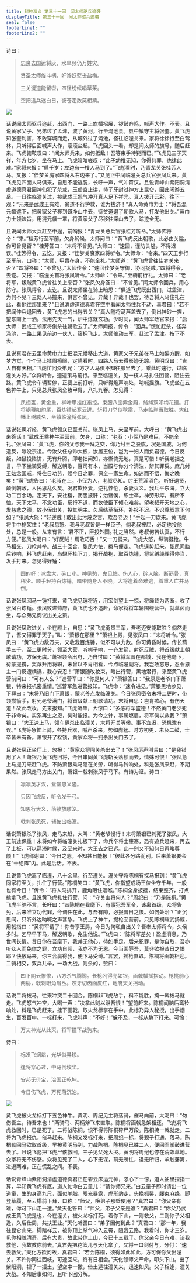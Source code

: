 ```yaml
---
title: 封神演义 第三十一回　闻太师驱兵追袭
displayTitle: 第三十一回　闻太师驱兵追袭
seal: false
footerLine1: ""
footerLine2: ""
---
```

诗曰：

> 忠良去国运将灰，水旱频仍万姓灾。
>
> 贤圣太师旋斗柄，奸谗妖孽丧盐梅。
>
> 三关漫道能留辔，四径纷纭唱草莱。
>
> 空把追兵迷白日，彼苍定数莫相猜。

![](/data/fengshen-images/00045.jpeg)

话说闻太师驱兵追赶，出西门，一路上旗幡招展，锣鼓齐鸣，喊声大作。不表。且说黄家父子、兄弟过了孟津，渡了黄河，行至渑池县。县中镇守主将张奎。黄飞虎知张奎利害，不敢穿城而走，从城外过了渑池，径往临潼关来。家将徐徐行至白莺林，只听得后面喊声大作，滚滚尘起。飞虎回头一看，却是闻太师的旗号，随后赶来。飞虎俯鞍叹曰：“闻太师兵来，如何抵敌！吾等束手待毙而已。”飞虎见三子天祥，年方七岁，坐在马上。飞虎暗暗嗟叹：“此子幼稚无知，你得何罪，也逢此难。”家将来报：“启千岁：左边有一枝人马到了。”飞彪看时，乃青龙关张桂芳人马。又报：“佳梦关魔家四将从右边来了。”又见正中间临潼关总兵官张凤兵来。黄飞虎见四面人马俱来，自思不能逃脱，长吁一声，气冲霄汉。且说青峰山紫阳洞清虚道德真君因神仙犯了杀戒，玉虚宫止讲，待子牙封过神方上昆仑，因此闲游五岳。一日往临潼关过，被武成王怨气冲开真人足下祥光。真人拨开云彩，往下一观：“元来是武成王有难，贫道不行护救，谁为拔济！”真人命黄巾力士：“将吾混元幡遮下，把黄家父子移到僻净山中去，待贫道退了朝歌人马，打发他出关。”黄巾力士领法旨，用混元幡一罩，将黄家父子尽移往深山去了，踪迹全无。

且说闻太师大兵赶至中途，前哨报：“青龙关总兵官张桂芳听令。”太师传将令：“来。”桂芳行至军前，欠身躬候。太师问曰：“黄飞虎反出朝歌，此必由关隘，你可曾见否？”桂芳答曰：“末将不曾见。”太师曰：“速回，谨防关隘，不得迟误。”桂芳得令，去讫。又报：“佳梦关魔家四将听令。”太师命：“令来。”四天王步行至军前，口称：“太师，甲胄在身，不能全礼。”太师道：“黄飞虎曾往佳梦关来否？”四将答曰：“不曾见。”太师传令：“速回佳梦关守御，协同捉贼。”四将得令，去讫。又报：“临潼关首将张凤听令。”太师命：“令来。”至骑前行礼。太师曰：“老将军，叛贼黄飞虎曾往关上来否？”张凤欠身答曰：“不曾见。”闻太师令回兵，用心防守。张凤得令，去讫。且说太师坐在骑上暗思：“俱道飞虎既出西门，过孟津，为何不见？三处人马撞来，俱言不曾见。异哉！异哉！也罢，待吾将人马住扎在此，看他往那里来？”且说清虚道德真君在空中看闻太师住兵不动，真君曰：“若不把闻仲兵退回去，黄飞虎怎的出得五关？”真人随将葫芦盖去了，倒出神砂一捏，望东南上一洒。法用先天一气，炉中炼就玄功。少时间，闻太师军政官来报：“启太师：武成王领家将倒杀往朝歌去了。”太师闻报，传令：“回兵。”慌忙赶杀，径奔渑池，一路上果见前边一伙人，簇拥飞走。太师催动三军，赶过了孟津。按下不表。

且说真君在云里命黄巾力士把混元幡移出大道，黄家父子兄弟在马上如醉方醒，如梦方觉，个个马上揉眉擦眼，定睛看时，四路人马去得影迹无踪。黄明叹曰：“吉人自有天相。”飞虎忙问众弟兄：“方才人马俱不知往那里去了，乘此时速行，过临潼关方好。”众将听令，速速策马前行。来至临潼关，见一枝人马扎住团营，阻住去路。黄飞虎令车辆暂停，正要上前打听，只听得炮声响处，呐喊摇旗。飞虎坐在五色神牛上，只见总兵张凤全妆甲胄，八扎九吞。怎见得：

> 凤翅盔，黄金重，柳叶甲挂红袍控。束腰八宝紫金厢，绒绳双叩梅花镜。打将钢鞭如豹尾，百炼锤起寒云迸。斩将刀举似秋霜，马走临崖当取胜。大红幡上树威名，坐镇临潼将张凤。

话说张凤听报，黄飞虎领众已至关前。张凤上马，来至军前，大呼曰：“黄飞虎出来答话！”武成王乘神牛至营前，欠身，口称：“老叔：小侄乃是难臣，不能全礼。”张凤曰：“黄飞虎，你的父与我一拜之交，你乃纣王之股肱，况是国戚，为何造反，辱没宗祖。今汝父任总帅大权，汝居王位，岂为一妇人而负君德。今日反叛，如鼠投陷阱，无有升腾，即老拙闻知，亦惭愧无地，真是可惜！听我老拙之言，早下坐骑受缚，解送朝歌，百司有本，当殿与你分个清浊，辨其罪戾。庶几纣王姑念国戚，将往日功劳，赎今日之罪，保全一家生命。如迷而不悟，悔之晚矣！”黄飞虎告曰：“老叔在上，小侄为人，老叔尽知。纣王荒淫酒色，听奸退贤，颠倒朝政，人民思乱久矣。况君欺臣妻，逆礼悖伦，杀妻灭义。我兵平东海，立大功二百余场。定天下，安社稷，沥胆披肝；治诸侯，练士卒，神劳形瘁，有所不恤。天下太平，不念功臣，反行不道，而欲使臣下倾心难矣。望老叔开天地之心，发慈悲之德，放小侄出关，投其明主。久后结草衔环，补报不迟。不识尊叔意下何如？”张凤大怒：“好逆贼！敢出此污蔑之言，欺吾老迈！”手起一刀砍来。黄飞虎将手中枪架住：“老叔息怒。我与老叔皆是一样臣子，倘老叔被屈，必定也投他处，总是一般。从来有言：‘君不正，臣投外国。’礼之当然。老叔何苦认真，不行方便。”张凤大喝曰：“好反贼！焉敢巧舌！”又一刀劈来。飞虎大怒，纵骑挺枪。牛马相交，刀枪并举。战三十回合，张凤力怯，拨马便走。飞虎逞势赶来。张凤闻脑后铃响，料飞虎赶来，鸟翅环挂下刀，揭开战袍，取百炼锤，将紫绒绳理得停当，发手打来。怎见得好锤：

> 圆的好：冰盘大，碗口小。神见愁，鬼见怕。伤人心，碎人脑。断筋骨，真稀少。顺手轻持百炼锤，暗带随身人不晓。大将逢着命难逃，着重人亡并马倒。

话说张凤回马一锤打来，黄飞虎见锤将近，用宝剑望上一掠，将绳截为两断，收了张凤百炼锤。张凤败进帅府，黄飞虎也不追赶，命家将将车辆围绕营中，就草茵而坐，与众弟兄商议出关之策。

且说张凤败进关，坐在殿上，自思：“黄飞虎勇贯三军，吾老迈安能取胜？倘然走了，吾又得罪于天子。”叫：“萧银在那里？”萧银上殿，见张凤曰：“末将听令。”张凤曰：“黄飞虎力敌万夫，又收我百炼锤，似不可以力敌。你可黄昏时候，传长箭手三千，至二更时分，领至大营，听梆子响，一齐发箭，射死反贼，将首级献上朝歌请功，方保无虞。”萧银领令出府，乃自忖曰：“黄将军昔在都城，我在他麾下，荷蒙提携，奖荐升用将职，未曾以不肖相看，今点临潼副将。我岂敢忘恩，忍令恩主一门反遭横祸，我心安忍！”萧银随改妆束，暗出行营，黑地潜行，来至黄飞虎营前问曰：“可有人么？”巡营军曰：“你是何人？”萧银答曰：“我原是老爷门下萧银，特来报机密重情。”巡营军急进营报知。飞虎命：“速令进见。”萧银黑地参见，下拜曰：“末将乃旧门下萧银，蒙老爷点发临潼关。今日张凤密令末将二更时，带领攒箭手，射死老爷满门，将首级献上朝歌请功。末将自思：岂肯欺心，有伤天道！故此改妆，先来报知。”飞虎听毕，大惊曰：“多感将军盛德！不然黄门老少死于非命矣。实系再生之恩，何时能报。为今之计，事属燃眉，将军何以救我？”萧银曰：“大王速上马，领车辆杀出临潼关，末将开关等候。事不宜迟，恐机泄有误。”飞虎等急忙上骑，各持兵器，喊声杀来，势如虎猛。时方初更，未及二鼓，士卒皆未有备。萧银开了栓锁，黄家众将一拥杀出关门去了。

且说张凤正坐厅上，忽报：“黄家众将闯关杀出去了！”张凤厉声叫苦曰：“是我错用了人！萧银乃黄飞虎旧将，今日串同黄飞虎斩关落锁而去，情殊可恨！”张凤急上马提刀来赶飞虎。不防萧银乘马隐在关旁，听得马铃响处，料是张凤来赶，不期果然。张凤走马方出关门，萧银一戟刺张凤于马下。有诗为证。诗曰：

> 凛凛英才汉，堂堂忠义隆。
>
> 只因飞虎反，听令发千弓。
>
> 知恩行大义，落锁放雕笼。
>
> 戟刺张凤死，辅佐出临潼。

话说萧银杀了张凤，走马来赶，大叫：“黄老爷慢行！末将萧银已刺死了张凤，大王前途保重！末将如今将临潼关扎板下了，命兵卒将士壅塞，恐有追兵赶来，再去了土板，可以羁滞时候，及至来时，大王去之已远。此一别又不知何日再睹尊颜！”飞虎称谢曰：“今日之恩，不知甚日能报！”彼此各分路而别。后来萧银要会在“十绝阵”内。此是后话。不表。

且说黄飞虎离了临潼，八十余里，行至潼关。潼关守将陈桐有探马报到：“黄飞虎同家将至关，扎住了行营。”陈桐笑曰：“黄飞虎，你指望成汤王位坐守千年，一般也有今日！”传令：“将人马排开，鹿角阻住咽喉。”陈桐全身披挂，结束整齐，打点擒拿飞虎。且说黄飞虎扎住行营，问：“守关主将何人？”周纪曰：“乃是陈桐。”黄飞虎半晌不言，长吁曰：“昔陈桐在我麾下，有事犯吾军令，该枭首级，众将告免，后来准立功代罪，今调任在此，与吾有隙，必报昔日之恨。如何处治？”正沉思间，只听外边呐喊之声甚急。飞虎上了神牛，提枪至营前。只见陈桐耀武扬威，用戟指曰：“黄将军请了！你昔享王爵，今日为何私自出关？吾奉太师将令，久候多时。乞早早下马，解返朝歌，免生他说。”飞虎曰：“陈将军差矣！盈虚消息，乃世间长情。昔日你在吾麾下，我并无他心，待如手足。后来犯罪，是你自取，吾亦听众人而免你之罪，立功自赎，我亦不为无恩。今当面辱吾，莫非欲报昔日之恨耶？快放马来，你三合赢得我，便下马受缚。”言罢，摇枪直取。陈桐将画戟相迎。二骑相交，双兵共举，一场大战。则杀的，赞曰：

> 四下阴云惨惨，八方杀气腾腾。长枪闪得亮如银，画戟幡摇摆动。枪挑前心两胁，戟刺眼角眉丛。咬牙切齿面皮红，地府天关摇动。

话说二将拨马，往来冲突二十回合。陈桐非飞虎敌手，料不能胜，掩一戟拨马就走。飞虎怒气冲空，大喝一声：“决拿此贼以泄吾恨！”望前赶来。陈桐闻脑后鸾铃响处，料是飞虎赶来，挂下画戟，取火龙标掌在手中。此标乃异人秘授，出手烟生，百发百中。一标打来，飞虎叫声：“不好！”躲不及，一标从胁下打来。可怜：

> 万丈神光从此灭，将军撞下战驹来。

诗曰：

> 标发飞烟焰，光华似异珍。
>
> 逢将穿心过，中马倒埃尘。
>
> 安邦无价宝，治国正乾坤。
>
> 今日伤飞虎，万死落沉沦。

![](/data/fengshen-images/00046.jpeg)

黄飞虎被火龙标打下五色神牛。黄明、周纪见主将落骑，催马向前，大喝曰：“勿伤吾主，待吾来也！”两骑马、两柄斧飞来直取。陈桐将画戟急架相还。飞彪将飞虎救回时，已是死了。二将战陈桐，恨不得将陈桐碎尸万段。陈桐掩一戟就走。二将为飞虎报仇，催马赶来。陈桐又发标打来，把周纪一标，将颈子打通，落马。陈桐勒回马欲取首级，早被黄明马到，力战陈桐。陈桐见已胜二人，便回军掌鼓进营去了。且说飞彪把飞虎尸骸救回，三子见父死大哭。黄明将周纪也停在荒郊草地。众家将无不伤感。众将见死了二人，心下无谋，前无所往，退无所归，羊触藩篱，进退两难，正在慌乱之间。不表。

话说青峰山紫阳洞清虚道德真君正在碧云床运元神，忽心下一惊，道人袖里捏指一算，早知黄飞虎有厄，道人忙命白云童儿：“请你师兄来。”白云童子即时请出一位道童，生的身高九尺，面似羊脂，眼光暴露，虎形豹走，头挽抓髻，腰束麻绦，脚登草履，至云榻前下拜，口称：“师父，唤弟子那壁使用？”真君曰：“你父亲有难，你可下山走一遭。”黄天化答曰：“师父，弟子父亲是谁？”真君曰：“你父乃武成王黄飞虎是也，今在潼关，被火龙标打死。着你下山，一则救父，二则你子父相逢，久后仕周，共扶王业。”天化听罢曰：“弟子因何到此？”真君曰：“那一年，我往昆仑山来，脚踏祥云，被你顶上杀气冲入云霄，阻我云路。我看时，你才三岁。见你相貌清奇，后有大贵，故此带你上山，今已十三载了。你父亲今日有难，该我救他，我故教你前去。”真君先把花篮儿与天化拿了，又将一口剑付与，分付：“速去救父。”天化方欲问故，真君曰：“若会陈桐，须得如此如此，方可保你父出潼关。不许你同往西岐，可速回来，终有日相会。”天化领师父严命，叩头下山。出了紫阳洞，捏了一撮土，望空中一撒，借土遁往潼关来，迅速如风。父子相逢，潼关大战。不知后事如何，且听下回分解。